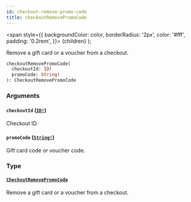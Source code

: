```yaml
---
id: checkout-remove-promo-code
title: checkoutRemovePromoCode
---
```


<span
style={{
      backgroundColor: color,
      borderRadius: '2px',
      color: '#fff',
      padding: '0.2rem',
    }}>
{children}
</span>
);

Remove a gift card or a voucher from a checkout.

```graphql
checkoutRemovePromoCode(
  checkoutId: ID!
  promoCode: String!
): CheckoutRemovePromoCode

```

### Arguments

#### `checkoutId` ([`ID!`](/api-reference/scalars/id.mdx))

Checkout ID.

#### `promoCode` ([`String!`](/api-reference/scalars/string.mdx))

Gift card code or voucher code.

### Type

#### [`CheckoutRemovePromoCode`](/api-reference/objects/checkout-remove-promo-code.mdx)

Remove a gift card or a voucher from a checkout.
